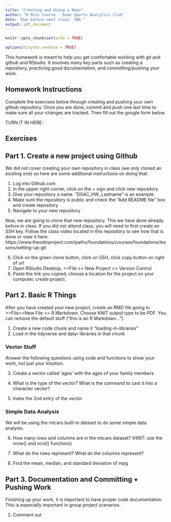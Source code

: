 ```yaml
---
title: "Creating and Using a Repo"
author: "R Mini Course - Duke Sports Analytics Club"
date: "Due before next class: TBD "  
output: pdf_document
---
```


```r
knitr::opts_chunk$set(echo = TRUE)
```

```r
options(tinytex.verbose = TRUE)
```

This homework is meant to help you get comfortable working with git and github and RStudio. It involves many key parts such as creating a repository, practicing good documentation, and committing/pushing your work. 


## Homework Instructions

Complete the exercises below through creating and pushing your own github repository. 
Once you are done, commit and push one last time to make sure all your changes are tracked. Then fill out the google form below. 

TURN IT IN HERE: 


## Exercises

## Part 1. Create a new project using Github

We did not cover creating your own repository in class (we only cloned an existing one) so here are some additional instructions on doing that. 

1. Log into Github.com
2. In the upper right corner, click on the + sign and click new repository
3. Give your repository a name. "DSAC_HW_Lastname" is an example.
4. Make sure the repository is public and check the "Add README file" box and create repository
5. Navigate to your new repository

Now, we are going to clone that new repository. This we have done already before in class. If you did not attend class, you will need to first create an SSH key. Follow the class video located in this repository to see how that is done or view it here: https://www.theodinproject.com/paths/foundations/courses/foundations/lessons/setting-up-git 

6. Click on the green clone button, click on SSH, click copy button on right of url
7. Open RStudio Desktop, >>File >> New Project >> Version Control 
8. Paste the link you copied, choose a location for the project on your computer, create project.

## Part 2. Basic R Things
After you have created your new project, create an RMD file going to >>File>>New File >> R Markdown.
Choose KNIT output type to be PDF. You can remove the default stuff ("this is an R Markdown...").


1. Create a new code chunk and name it "loading-in-libraries"
2. Load in the tidyverse and dplyr libraries in that chunk

### Vector Stuff
Answer the following questions using code and functions to show your work, not just your intuition. 

3. Create a vector called 'ages' with the ages of your family members

4. What is the type of the vector? What is the command to cast it into a character vector? 

5. Index the 2nd entry of the vector


### Simple Data Analysis
We will be using the mtcars built-in dataset to do some simple data analysis.

6. How many rows and columns are in the mtcars dataset? (HINT: use the nrow() and ncol() functions)

7. What do the rows represent? What do the columns represent? 

8. Find the mean, median, and standard deviation of mpg



## Part 3. Documentation and Committing + Pushing Work

Finishing up your work, it is important to have proper code documentation. This is especially important in group project scenarios. 


1. Comment out 





